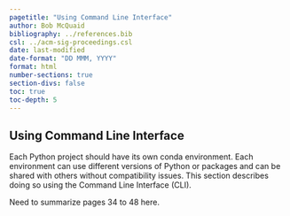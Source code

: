 ```yaml
---
pagetitle: "Using Command Line Interface"
author: Bob McQuaid
bibliography: ../references.bib
csl: ../acm-sig-proceedings.csl
date: last-modified
date-format: "DD MMM, YYYY"
format: html
number-sections: true
section-divs: false
toc: true
toc-depth: 5
---
```


## Using Command Line Interface

Each Python project should have its own conda environment. Each environment can use different versions of Python or packages and can be shared with others without compatibility issues. This section describes doing so using the Command Line Interface (CLI).

Need to summarize pages 34 to 48 here.





